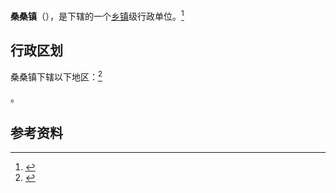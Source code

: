 {{中国乡级行政区|54/23/27/101/000}}

'''桑桑镇'''（{{bo|z=བཟང་བཟང་}}），是{{PRC admin/fullname|54/23/27/101/000|3}}下辖的一个[[乡镇|乡镇]]级行政单位。<ref>{{PRC admin/ref sgc|{{PRC admin/parent|54/23/27/101/000}}}}</ref>

== 行政区划 ==

桑桑镇下辖以下地区：<ref>{{PRC admin/ref sgc|54/23/27/101/000}}</ref>

{{PRC admin/children|54/23/27/101/000}}。

== 参考资料 ==

{{reflist}}

{{行政区划小作品}}
{{PRC admin/navcat|54/23/27/101/000}}